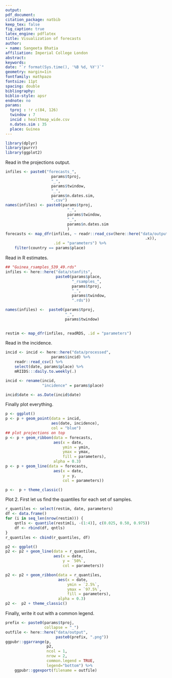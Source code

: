 ```yaml
---
output: 
pdf_document:
citation_package: natbib
keep_tex: false
fig_caption: true
latex_engine: pdflatex
title: Visualization of forecasts
author:
- name: Sangeeta Bhatia
affiliation: Imperial College London
abstract: 
keywords: 
date: "`r format(Sys.time(), '%B %d, %Y')`"
geometry: margin=1in
fontfamily: mathpazo
fontsize: 11pt
spacing: double
bibliography: 
biblio-style: apsr
endnote: no
params:
  tproj : !r c(84, 126)
  twindow : 7
  incid : healthmap_wide.csv
  n.dates.sim : 35
  place: Guinea
---
```


```r
library(dplyr)
library(purrr)
library(ggplot2)
```
Read in the projections output.

```r
infiles <- paste0("forecasts_",
                    params$tproj,
                    "_",
                    params$twindow,
                    "_",
                    params$n.dates.sim,
                    ".csv")
names(infiles) <- paste0(params$tproj,
                           "_",
                           params$twindow,
                           "_",
                           params$n.dates.sim
                           )
forecasts <- map_dfr(infiles, ~ readr::read_csv(here::here("data/output",
                                                             .x)),
                     .id = "parameters") %>%
    filter(country == params$place)


```

Read in R estimates.

```r
## "Guinea_rsamples_539_49.rds"
infiles <- here::here("data/stanfits",
                      paste0(params$place,
                             "_rsamples_",
                             params$tproj,
                             "_",
                             params$twindow,
                             ".rds"))

names(infiles) <-  paste0(params$tproj,
                          "_",
                          params$twindow)
                          

restim <- map_dfr(infiles, readRDS, .id = "parameters")
```

Read in the incidence.

```r
incid <- incid <- here::here("data/processed",
                    params$incid) %>%
    readr::read_csv() %>%
    select(date, params$place) %>%
    mRIIDS:::daily.to.weekly(.)

incid <- rename(incid,
                "incidence" = params$place)

incid$date <- as.Date(incid$date)
```

Finally plot everything.

```r
p <- ggplot()
p <- p + geom_point(data = incid,
                    aes(date, incidence),
                    col = "blue")
## plot projections on top
p <- p + geom_ribbon(data = forecasts,
                     aes(x = date,
                         ymin = ymin,
                         ymax = ymax,
                         fill = parameters),
                     alpha = 0.3)
p <- p + geom_line(data = forecasts,
                     aes(x = date,
                         y = y,
                         col = parameters))

p <-  p + theme_classic()

```

Plot 2. First let us find the quantiles for each set of samples.
```r
r_quantiles <- select(restim, date, parameters)
df <- data.frame()
for (i in seq_len(nrow(restim))) {
    qntls <- quantile(restim[i, -(1:4)], c(0.025, 0.50, 0.975))
    df <- rbind(df, qntls)
}
r_quantiles <- cbind(r_quantiles, df)
```

```r
p2 <- ggplot()
p2 <- p2 + geom_line(data = r_quantiles,
                     aes(x = date,
                         y = `50%`,
                         col = parameters))

p2 <- p2 + geom_ribbon(data = r_quantiles,
                       aes(x = date,
                           ymin = `2.5%`,
                           ymax = `97.5%`,
                           fill = parameters),
                       alpha = 0.3)
p2 <-  p2 + theme_classic()
```

Finally, write it out with a common legend.

```r
prefix <- paste0(params$tproj,
                 collapse = "_")
outfile <- here::here("data/output",
                      paste0(prefix, ".png"))
ggpubr::ggarrange(p,
                  p2,
                  ncol = 1,
                  nrow = 2,
                  common.legend = TRUE,
                  legend="bottom") %>%
    ggpubr::ggexport(filename = outfile)
```

